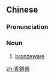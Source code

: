 {{also|青铜器}}
==Chinese==
{{zh-forms|s=青铜器|type=21}}

===Pronunciation===
{{zh-pron
|m=qīngtóngqì
|c=cing1 tung4 hei3,ceng1 tung4 hei3
|c_note=cing1 tung4 hei3 - literary; ceng1 tung4 hei3 - vernacular
|cat=n
}}

===Noun===
{{zh-noun}}

# [[bronzeware]]

[[zh:青銅器]]